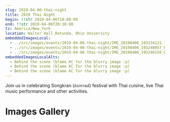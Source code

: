```yaml
---
slug: 2019-04-06-thai-night
title: 2019 Thai Night
begin: !!str 2019-04-06T18:00:00
end: !!str 2019-04-06T20:30:00
tz: America/New_York
location: Walter Hall Rotunda, Ohio University
embeddedImagesLocal:
  - ../src/images/events/2019-04-06-thai-night/IMG_20190406_193234121.jpg
  - ../src/images/events/2019-04-06-thai-night/IMG_20190406_193240057_HDR.jpg
  - ../src/images/events/2019-04-06-thai-night/IMG_20190406_193246150_HDR.jpg
embeddedImagesLocalAlts:
  - Behind the scene (blame KC for the blurry image :p)
  - Behind the scene (blame KC for the blurry image :p)
  - Behind the scene (blame KC for the blurry image :p)
---
```


Join us in celebrating Songkran (สงกรานต์) festival with Thai cuisine, live Thai music performance
and other activities.

# Images Gallery

<Carousel />